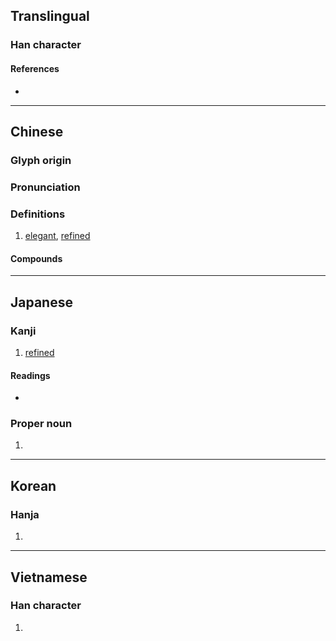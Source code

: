 {{character info/new}}
{{also|份|斌}}
==Translingual==

===Han character===
{{Han char|rn=59|rad=彡|as=08|sn=11|four=42922|canj=DDHH|ids=⿰林彡}}

====References====
* {{Han ref|kx=0363.240|dkj=09996|dj=0683.040|hdz=20854.150|uh=5F6C|ud=24428|bh=B16C|bd=45420}}

----

==Chinese==
{{zh-forms|alt=斌}}

===Glyph origin===
{{Han etym}}

===Pronunciation===
{{zh-pron
|m=bīn
|c=ban1
|mn=pin
|mc=y
|oc=y
|ma=
|cat=
}}

===Definitions===
{{zh-hanzi}}

# [[elegant]], [[refined]]

====Compounds====
{{zh-der|大彬壺|彬彬|彬彬君子|彬彬文質|彬彬有禮|彬蔚|文質彬彬|江彬|濟濟彬彬}}

----

==Japanese==

===Kanji===
{{ja-kanji|grade=n|rs=彡08}}

# [[refined]]

====Readings====
* {{ja-readings|goon=[[ひん]] (hin)|kanon=[[ひん]] (hin)|kun=[[あきらか]] (akiraka)}}

===Proper noun===
{{ja-pos|あきら|proper}}

# {{given name|male|lang=ja|sort=あきら}}

----

==Korean==

===Hanja===
{{ko-hanja|hangeul=빈|eumhun=|rv=bin|mr=pin|y=pin}}

# {{defn|lang=ko|sort=彡08}}

----

==Vietnamese==

===Han character===
{{vi-hantu|[[bân]], [[băn]], [[bận]]|rs=彡08}}

# {{defn|lang=vi|sort=彡08}}